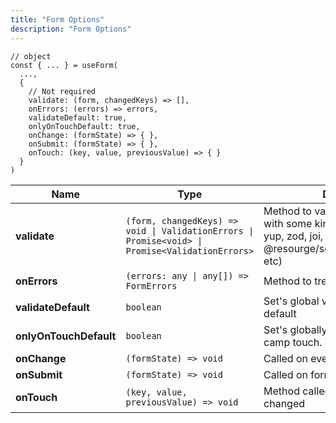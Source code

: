 ---
title: "Form Options"
description: "Form Options"
---

```tsx
// object
const { ... } = useForm(
  ...,
  {
	// Not required
	validate: (form, changedKeys) => [],
	onErrors: (errors) => errors,
	validateDefault: true,
	onlyOnTouchDefault: true,
	onChange: (formState) => { },
	onSubmit: (formState) => { },
	onTouch: (key, value, previousValue) => { }
  }
)
```

| Name | Type | Description |
| ---- | ---- | ----------- |
| **validate** | `(form, changedKeys) => void \| ValidationErrors \| Promise<void> \| Promise<ValidationErrors>` | Method to validate form. Usually with some kind of validator. (like yup, zod, joi, @resourge/schema(Recommended), etc) |
| **onErrors** | `(errors: any \| any[]) => FormErrors` | Method to treat errors. |
| **validateDefault** | `boolean` | Set's global validation. true by default |
| **onlyOnTouchDefault** | `boolean` | Set's globally to only show errors on camp touch. True by default |
| **onChange** | `(formState) => void` | Called on every form change |
| **onSubmit** | `(formState) => void` | Called on form submission |
| **onTouch** | `(key, value, previousValue) => void` | Method called every time a value is changed |